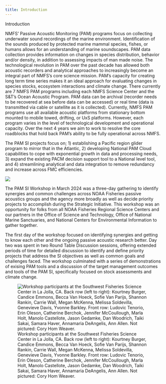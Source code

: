 ```yaml
---
title: Introduction
---
```


Introduction

NMFS’ Passive Acoustic Monitoring (PAM) programs focus on collecting underwater sound recordings of the marine environment. Identification of the sounds produced by protected marine mammal species, fishes, or humans allows for an understanding of marine soundscapes. PAM data collection provides information on changes in species distribution, behavior and/or density, in addition to assessing impacts of man made noise. The technological revolution in PAM over the past decade has allowed both acoustic recorders and analytical approaches to increasingly become an integral part of NMFS’s core science mission. PAM’s capacity for creating long term time series makes it an ideal approach for evaluating changes in species stocks, ecosystem interactions and climate change. There currently are 7 NMFS PAM programs including each NMFS Science Center and the S&T’s Ocean Acoustic Program. PAM data can be archival (recorder needs to be recovered at sea before data can be accessed) or real time (data is transmitted via cable or satellite as it is collected). Currently, NMFS PAM programs use all available acoustic platforms from stationary bottom mounted to mobile towed, drifting, or UxS platforms. However, each program varies in the level of technological development and operational capacity. Over the next 4 years we aim to work to resolve the core roadblocks that hold back PAM’s ability to be fully operational across NMFS.

The PAM SI projects focus on; 1) establishing a Pacific region glider program to mirror that in the Atlantic, 2) developing National PAM Cloud capabilities to cope with exponential growth in data and processing needs, 3) expand the existing PACM decision support tool to a National level tool, and 4) streamlining analytical and data integration to remove redundancy and increase across FMC efficiencies.

![](/images/Proposal-Intro-Fig.jpg)

The PAM SI Workshop in March 2024 was a three-day gathering to identify synergies and common challenges across NOAA Fisheries passive acoustics groups and the agency more broadly as well as decide priority projects to accomplish during the Strategic Initiative. This workshop was an opportunity for folks from all NOAA Fisheries Regional Science Centers and our partners in the Office of Science and Technology, Office of National Marine Sanctuaries, and National Centers for Environmental Information to gather together.

The first day of the workshop focused on identifying synergies and getting to know each other and the ongoing passive acoustic research better. Day two was spent in two Round Table Discussion sessions, offering extended periods of time for detailed discussion to identify and define priority projects that address the SI objectives as well as common goals and challenges faced. The workshop culminated with a series of demonstrations of exising PAM tools and a discussion of the target management outcomes and tools of the PAM SI, specifically focused on stock assessments and climate change.

![Workshop participants at the Southwest Fisheries Science Center in La Jolla, CA. Back row (left to right): Kourtney Burger, Candice Emmons, Becca Van Hoeck, Sofie Van Parijs, Shannon Rankin, Carrie Wall, Megan McKenna, Melissa Soldevilla, Genevieve Davis, Yvonne Barkley. Front row: Ludovic Tenorio, Erin Oleson, Catherine Berchok, Jennifer McCoullough, Marla Holt, Manolo Castellote, Jason Gedamke, Dan Woodrich, Taiki Sakai, Samara Haver, Annamaria DeAngelis, Ann Allen. Not pictured: Cory Hom Weaver.](images/PAM SI_group_photo.jpg)
